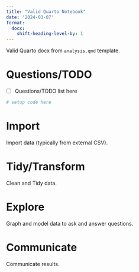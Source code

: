 ```yaml
---
title: "Valid Quarto Notebook"
date: '2024-03-07'
format:
  docx:
    shift-heading-level-by: 1
---
```


Valid Quarto docx from `analysis.qmd` template.

# Questions/TODO

- [ ] Questions/TODO list here

```r
# setup code here
```

# Import

Import data (typically from external CSV).

# Tidy/Transform

Clean and Tidy data.

# Explore

Graph and model data to ask and answer questions.

# Communicate

Communicate results.
